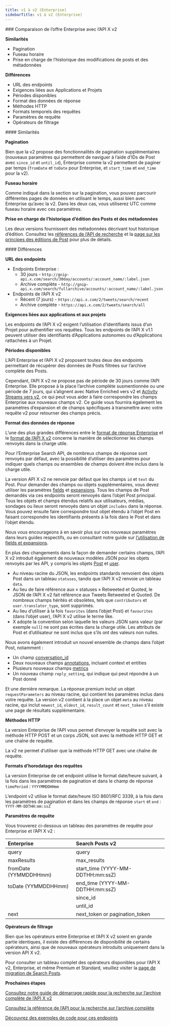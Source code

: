 ```yaml
---
title: v1 à v2 (Enterprise)
sidebarTitle: v1 à v2 (Enterprise)
---
```


<div id="enterprise-compared-to-x-api-v2">
  ### Comparaison de l’offre Enterprise avec l’API X v2
</div>

**Similarités**

- Pagination
- Fuseau horaire
- Prise en charge de l’historique des modifications de posts et des métadonnées

**Différences**

- URL des endpoints
- Exigences liées aux Applications et Projets
- Périodes disponibles
- Format des données de réponse
- Méthodes HTTP
- Formats temporels des requêtes
- Paramètres de requête
- Opérateurs de filtrage

<div id="similarities">
  #### Similarités
</div>

**Pagination**

Bien que la v2 propose des fonctionnalités de pagination supplémentaires (nouveaux paramètres qui permettent de naviguer à l’aide d’IDs de Post avec `since_id` et `until_id`), Enterprise comme la v2 permettent de paginer par temps (`fromDate` et `toDate` pour Enterprise, et `start_time` et `end_time` pour la v2).
 

**Fuseau horaire**

Comme indiqué dans la section sur la pagination, vous pouvez parcourir différentes pages de données en utilisant le temps, aussi bien avec Enterprise qu’avec la v2. Dans les deux cas, vous utiliserez UTC comme fuseau horaire avec ces paramètres.

**Prise en charge de l’historique d’édition des Posts et des métadonnées**

Les deux versions fournissent des métadonnées décrivant tout historique d’édition. Consultez les [références de l’API de recherche](/fr/x-api/posts/recent-search) et la [page sur les principes des éditions de Post](/fr/x-api/fundamentals/edit-posts) pour plus de détails. 

<div id="differences">
  #### Différences
</div>

**URL des endpoints**

- Endpoints Enterprise :
  - 30 jours - `http://gnip-api.x.com/search/30day/accounts/:account_name/:label.json`
  - Archive complète - `http://gnip-api.x.com/search/fullarchive/accounts/:account_name/:label.json`
- Endpoints de l’API X v2
  - Récent (7 jours) - `https://api.x.com/2/tweets/search/recent`
  - Archive complète - `https://api.x.com/2/tweets/search/all`

**Exigences liées aux applications et aux projets**

Les endpoints de l’API X v2 exigent l’utilisation d’identifiants issus d’un Projet pour authentifier vos requêtes. Tous les endpoints de l’API X v1.1 peuvent utiliser des identifiants d’Applications autonomes ou d’Applications rattachées à un Projet.
 

**Périodes disponibles**

L’API Enterprise et l’API X v2 proposent toutes deux des endpoints permettant de récupérer des données de Posts filtrées sur l’archive complète des Posts.

Cependant, l’API X v2 ne propose pas de période de 30 jours comme l’API Enterprise. Elle propose à la place l’archive complète susmentionnée ou une période de 7 jours, qui s’alignent avec Native Enriched vers v2 et [Activity Streams vers v2](/fr/x-api/migrate/data-format-migration#migrating-from-activity-streams-data-format-to-v2), ce qui peut vous aider à faire correspondre les champs Enterprise aux nouveaux champs v2. Ce guide vous fournira également les paramètres d’expansion et de champs spécifiques à transmettre avec votre requête v2 pour retourner des champs précis.
 

**Format des données de réponse**

L’une des plus grandes différences entre le [format de réponse Enterprise](https://developer.x.com/x-api/enterprise-gnip-2.0/fundamentals/data-dictionary) et le [format de l’API X v2](/fr/x-api/fundamentals/data-dictionary) concerne la manière de sélectionner les champs renvoyés dans la charge utile.

Pour l’Enterprise Search API, de nombreux champs de réponse sont renvoyés par défaut, avec la possibilité d’utiliser des paramètres pour indiquer quels champs ou ensembles de champs doivent être inclus dans la charge utile.

La version API X v2 ne renvoie par défaut que les champs `id` et `text` du Post. Pour demander des champs ou objets supplémentaires, vous devez utiliser les paramètres [fields](/fr/x-api/fundamentals/fields) et [expansions](/fr/x-api/fundamentals/expansions). Tous les champs de Post demandés via ces endpoints seront renvoyés dans l’objet Post principal. Tous les objets et champs étendus relatifs aux utilisateurs, médias, sondages ou lieux seront renvoyés dans un objet `includes` dans la réponse. Vous pouvez ensuite faire correspondre tout objet étendu à l’objet Post en faisant correspondre les identifiants présents à la fois dans le Post et dans l’objet étendu.

Nous vous encourageons à en savoir plus sur ces nouveaux paramètres dans leurs guides respectifs, ou en consultant notre guide sur [l’utilisation de fields et expansions](/fr/x-api/fundamentals/data-dictionary#how-to-use-fields-and-expansions).

En plus des changements dans la façon de demander certains champs, l’API X v2 introduit également de nouveaux modèles JSON pour les objets renvoyés par les API, y compris les objets [Post](/fr/x-api/fundamentals/data-dictionary#tweet) et [user](/fr/x-api/fundamentals/data-dictionary#user).

- Au niveau racine du JSON, les endpoints standards renvoient des objets Post dans un tableau `statuses`, tandis que l’API X v2 renvoie un tableau `data`.
- Au lieu de faire référence aux « statuses » Retweeted et Quoted, le JSON de l’API X v2 fait référence aux Tweets Retweeted et Quoted. De nombreux champs hérités et obsolètes, tels que `contributors` et `user.translator_type`, sont supprimés.
- Au lieu d’utiliser à la fois `favorites` (dans l’objet Post) et `favourites` (dans l’objet user), l’API X v2 utilise le terme like.
- X adopte la convention selon laquelle les valeurs JSON sans valeur (par exemple `null`) ne sont pas écrites dans la charge utile. Les attributs de Post et d’utilisateur ne sont inclus que s’ils ont des valeurs non nulles.
   

Nous avons également introduit un nouvel ensemble de champs dans l’objet Post, notamment :

- Un champ [conversation\_id](/fr/x-api/fundamentals/conversation-id)
- Deux nouveaux champs [annotations](/fr/x-api/fundamentals/post-annotations), incluant context et entities
- Plusieurs nouveaux champs [metrics](/fr/x-api/fundamentals/metrics)
- Un nouveau champ `reply_setting`, qui indique qui peut répondre à un Post donné

Et une dernière remarque. La réponse premium inclut un objet `requestParameters` au niveau racine, qui contient les paramètres inclus dans votre requête. La version v2 contient à la place un objet `meta` au niveau racine, qui inclut `newest_id`, `oldest_id`, `result_count` et `next_token` s’il existe une page de résultats supplémentaire.

**Méthodes HTTP**

La version Enterprise de l’API vous permet d’envoyer la requête soit avec la méthode HTTP POST et un corps JSON, soit avec la méthode HTTP GET et une chaîne de requête.

La v2 ne permet d’utiliser que la méthode HTTP GET avec une chaîne de requête.
 

**Formats d’horodatage des requêtes**

La version Enterprise de cet endpoint utilise le format date/heure suivant, à la fois dans les paramètres de pagination et dans le champ de réponse `timePeriod` : `YYYYMMDDHHmm`

L’endpoint v2 utilise le format date/heure ISO 8601/RFC 3339, à la fois dans les paramètres de pagination et dans les champs de réponse `start` et `end` : `YYYY-MM-DDTHH:mm:ssZ
 `

**Paramètres de requête**

Vous trouverez ci-dessous un tableau des paramètres de requête pour Enterprise et l’API X v2 :

| Enterprise | Search Posts v2 |
| :--- | :--- |
| query | query |
| maxResults | max\_results |
| fromDate (YYMMDDHHmm) | start\_time (YYYY-MM-DDTHH:mm:ssZ) |
| toDate (YYMMDDHHmm) | end\_time (YYYY-MM-DDTHH:mm:ssZ) |
|     | since\_id |
|     | until\_id |
| next | next\_token or pagination\_token |

**Opérateurs de filtrage**

Bien que les opérateurs entre Enterprise et l’API X v2 soient en grande partie identiques, il existe des différences de disponibilité de certains opérateurs, ainsi que de nouveaux opérateurs introduits uniquement dans la version API X v2.

Pour consulter un tableau complet des opérateurs disponibles pour l’API X v2, Enterprise, et même Premium et Standard, veuillez visiter la [page de migration de Search Posts](/fr/x-api/posts/search/migrate/overview).

**Prochaines étapes**

[Consultez notre guide de démarrage rapide pour la recherche sur l’archive complète de l’API X v2](/fr/x-api/posts/search/quickstart/full-archive-search)

[Consultez la référence de l’API pour la recherche sur l’archive complète](/fr/x-api/posts/full-archive-search)

[Découvrez des exemples de code pour ces endpoints](https://github.com/xdevplatform/Twitter-API-v2-sample-code)